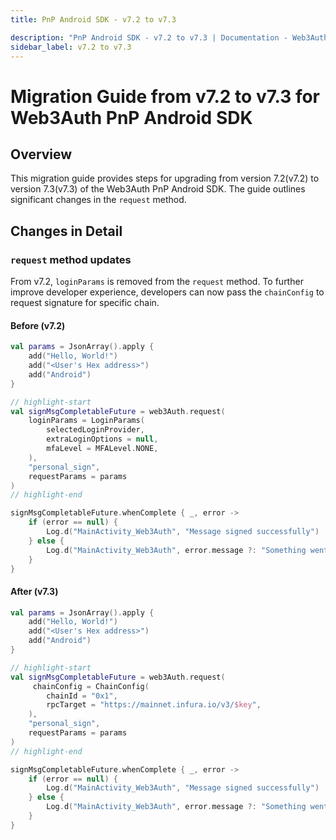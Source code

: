 ```yaml
---
title: PnP Android SDK - v7.2 to v7.3

description: "PnP Android SDK - v7.2 to v7.3 | Documentation - Web3Auth"
sidebar_label: v7.2 to v7.3
---
```



# Migration Guide from v7.2 to v7.3 for Web3Auth PnP Android SDK

## Overview

This migration guide provides steps for upgrading from version 7.2(v7.2) to version 7.3(v7.3) of the
Web3Auth PnP Android SDK. The guide outlines significant changes in the `request` method.

## Changes in Detail

### `request` method updates

From v7.2, `loginParams` is removed from the `request` method. To further improve developer
experience, developers can now pass the `chainConfig` to request signature for specific chain.

#### Before (v7.2)

```kotlin title="Usage"
val params = JsonArray().apply {
    add("Hello, World!")
    add("<User's Hex address>")
    add("Android")
}

// highlight-start
val signMsgCompletableFuture = web3Auth.request(
    loginParams = LoginParams(
        selectedLoginProvider,
        extraLoginOptions = null,
        mfaLevel = MFALevel.NONE,
    ),
    "personal_sign",
    requestParams = params
)
// highlight-end

signMsgCompletableFuture.whenComplete { _, error ->
    if (error == null) {
        Log.d("MainActivity_Web3Auth", "Message signed successfully")
    } else {
        Log.d("MainActivity_Web3Auth", error.message ?: "Something went wrong")
    }
}
```

#### After (v7.3)

```kotlin title="Usage"
val params = JsonArray().apply {
    add("Hello, World!")
    add("<User's Hex address>")
    add("Android")
}

// highlight-start
val signMsgCompletableFuture = web3Auth.request(
     chainConfig = ChainConfig(
        chainId = "0x1",
        rpcTarget = "https://mainnet.infura.io/v3/$key",
    ),
    "personal_sign",
    requestParams = params
)
// highlight-end

signMsgCompletableFuture.whenComplete { _, error ->
    if (error == null) {
        Log.d("MainActivity_Web3Auth", "Message signed successfully")
    } else {
        Log.d("MainActivity_Web3Auth", error.message ?: "Something went wrong")
    }
}
```
